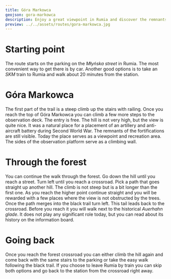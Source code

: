 ```yaml
---
title: Góra Markowca
geojson: gora-markowca
description: Enjoy a great viewpoint in Rumia and discover the remnants of the fortifications
preview: ../../assets/routes/gora-markowca.jpg
---
```


# Starting point

The route starts on the parking on the _Młyńska street_ in Rumia. The most convenient way
to get there is by car. Another good options is to take an _SKM_ train to Rumia and walk
about 20 minutes from the station.

# Góra Markowca

The first part of the trail is a steep climb up the stairs with railing. Once you reach the top
of Góra Markowca you can climb a few more steps to the observation deck. The entry is free.
The hill is not very high, but the view is quite nice. It was a natural place for a placement
of an artillery and anti-aircraft battery during Second World War.
The remnants of the fortifications are still visible. Today the place serves as a viewpoint and recreation area.
The sides of the observation platform serve as a climbing wall.

# Through the forest

You can continue the walk through the forest. Go down the hill until you reach a street. Turn left until you
reach a crossroad. Pick a path that goes straight up another hill. The climb is not steep but is a bit longer
than the first one. As you reach the higher point continue straight and you will be rewarded with a few places
where the view is not obstructed by the trees. Once the path merges into the black trail turn left.
This tail leads back to the crossroad. Before you reach it you will walk next to the historical _Auerhahn glade_.
It does not play any significant role today, but you can read about its history on the information board.

# Going back

Once you reach the forest crossroad you can either climb the hill again and come back with the same stairs
to the parking or take the easy walk following the black trail. If you choose to leave Rumia by train you can
skip both options and go back to the station from the crossroad right away.
